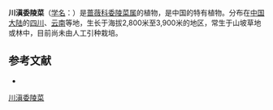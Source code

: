 {{Speciesbox
| name = 川滇委陵菜
| status = 
| status_system = 
| image =
| genus = Potentilla
| species = fallens
| authority = Card.
}}

'''川滇委陵菜'''（[[学名|学名]]：{{lang|la|''Potentilla fallens''}}）是[[蔷薇科|蔷薇科]][[委陵菜属|委陵菜属]]的植物，是中国的特有植物。分布在[[中国大陆|中国大陆]]的[[四川|四川]]、[[云南|云南]]等地，生长于海拔2,800米至3,900米的地区，常生于山坡草地或林中，目前尚未由人工引种栽培。

== 参考文献 ==
<div class="references-small">
* {{cite web| url =http://www.bioinfo.cn/db05/KmzwSpecies.php?action=view&id=19157| title =川滇委陵菜| work =《中国高等植物数据库全库》| publisher =中国科学院微生物研究所| author =昆明植物研究所| accessdate =2009-02-25| deadurl =yes| archiveurl =https://web.archive.org/web/20160305025008/http://www.bioinfo.cn/db05/KmzwSpecies.php?action=view&id=19157| archivedate =2016-03-05}}
</div>
{{Taxonbar|from=Q15228569}}

[[Category:委陵菜属|川滇委陵菜]]


{{植物小作品}}